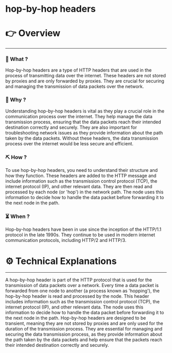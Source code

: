 # hop-by-hop headers


# 👉 Overview

---

### 👀 What ?

Hop-by-hop headers are a type of HTTP headers that are used in the process of transmitting data over the internet. These headers are not stored by proxies and are only forwarded by proxies. They are crucial for securing and managing the transmission of data packets over the network.


### 🧐 Why ?

Understanding hop-by-hop headers is vital as they play a crucial role in the communication process over the internet. They help manage the data transmission process, ensuring that the data packets reach their intended destination correctly and securely. They are also important for troubleshooting network issues as they provide information about the path taken by the data packets. Without these headers, the data transmission process over the internet would be less secure and efficient.


### ⛏️ How ?

To use hop-by-hop headers, you need to understand their structure and how they function. These headers are added to the HTTP message and include information such as the transmission control protocol (TCP), the internet protocol (IP), and other relevant data. They are then read and processed by each node (or 'hop') in the network path. The node uses this information to decide how to handle the data packet before forwarding it to the next node in the path.


### ⏳ When ?

Hop-by-hop headers have been in use since the inception of the HTTP/1.1 protocol in the late 1990s. They continue to be used in modern internet communication protocols, including HTTP/2 and HTTP/3.


# ⚙️ Technical Explanations

---

A hop-by-hop header is part of the HTTP protocol that is used for the transmission of data packets over a network. Every time a data packet is forwarded from one node to another (a process known as 'hopping'), the hop-by-hop header is read and processed by the node. This header includes information such as the transmission control protocol (TCP), the internet protocol (IP), and other relevant data. The node uses this information to decide how to handle the data packet before forwarding it to the next node in the path. Hop-by-hop headers are designed to be transient, meaning they are not stored by proxies and are only used for the duration of the transmission process. They are essential for managing and securing the data transmission process, as they provide information about the path taken by the data packets and help ensure that the packets reach their intended destination correctly and securely.
